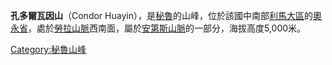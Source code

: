 {{Coord|10|33|10|S|76|49|51|W|display=title}}

'''孔多爾瓦因山'''（Condor Huayin），是[[秘魯|秘魯]]的山峰，位於該國中南部[[利馬大區|利馬大區]]的[[奧永省|奧永省]]，處於[[勞拉山脈|勞拉山脈]]西南面，屬於[[安第斯山脈|安第斯山脈]]的一部分，海拔高度5,000米。

{{Peru-geo-stub}} 
[[Category:秘魯山峰|Category:秘魯山峰]]